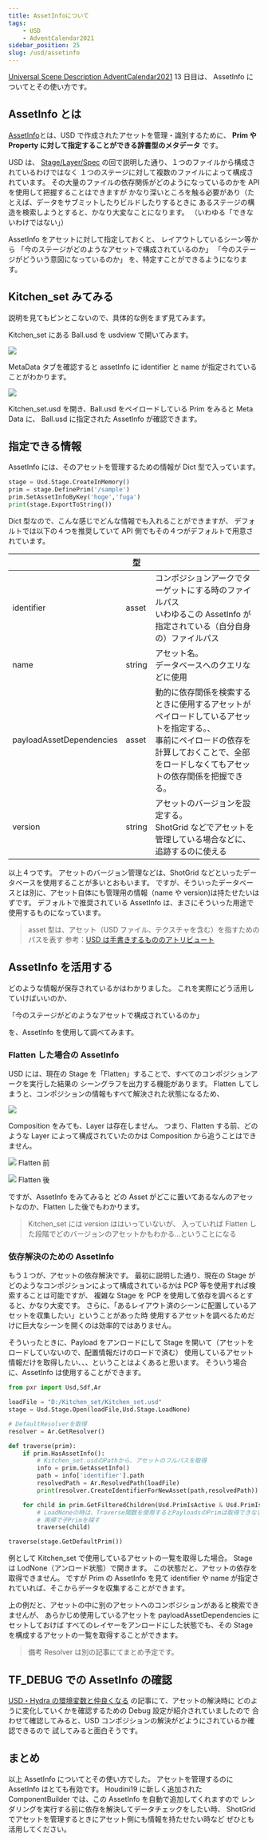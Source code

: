```yaml
---
title: AssetInfoについて
tags:
    - USD
    - AdventCalendar2021
sidebar_position: 25
slug: /usd/assetinfo
---
```


[Universal Scene Description AdventCalendar2021](https://qiita.com/advent-calendar/2021/usd) 13 日目は、
AssetInfo についてとその使い方です。

## AssetInfo とは

[AssetInfo](https://graphics.pixar.com/usd/release/glossary.html#usdglossary-assetinfo)とは、USD で作成されたアセットを管理・識別するために、
**Prim や Property に対して指定することができる辞書型のメタデータ** です。

USD は、 [Stage/Layer/Spec](/usd/stage_layer_spec) の回で説明した通り、１つのファイルから構成されているわけではなく
１つのステージに対して複数のファイルによって構成されています。
その大量のファイルの依存関係がどのようになっているのかを API を使用して把握することはできますが
かなり深いところを触る必要があり（たとえば、データをサブミットしたりビルドしたりするときに
あるステージの構造を検索しようとすると、かなり大変なことになります。
（いわゆる「できないわけではない」）

AssetInfo をアセットに対して指定しておくと、
レイアウトしているシーン等から
「今のステージがどのようなアセットで構成されているのか」
「今のステージがどういう意図になっているのか」
を、特定すことができるようになります。

## Kitchen_set みてみる

説明を見てもピンとこないので、具体的な例をまず見てみます。

Kitchen_set にある Ball.usd を usdview で開いてみます。

![](https://gyazo.com/1d050ae2719eeeba4d00f5e46976a4d8.png)

MetaData タブを確認すると assetInfo に identifier と name が指定されていることがわかります。

![](https://gyazo.com/599388099f37306efc11461c98119b78.png)

Kitchen_set.usd を開き、Ball.usd をペイロードしている Prim をみると
Meta Data に、 Ball.usd に指定された AssetInfo が確認できます。

## 指定できる情報

AssetInfo には、そのアセットを管理するための情報が Dict 型で入っています。

```python
stage = Usd.Stage.CreateInMemory()
prim = stage.DefinePrim('/sample')
prim.SetAssetInfoByKey('hoge','fuga')
print(stage.ExportToString())
```

<!-- <ReactEmbedGist gist="5611248ba747a0ddc29e649b42b8bd66" file="assetinfo.usda" /> -->

Dict 型なので、こんな感じでどんな情報でも入れることができますが、
デフォルトでは以下の４つを推奨していて
API 側でもその４つがデフォルトで用意されています。

|                          | 型     |                                                                                                                                                                                                 |
| ------------------------ | ------ | ----------------------------------------------------------------------------------------------------------------------------------------------------------------------------------------------- |
| identifier               | asset  | コンポジションアークでターゲットにする時のファイルパス<br/>いわゆるこの AssetInfo が指定されている（自分自身の）ファイルパス                                                                    |
| name                     | string | アセット名。<br/>データベースへのクエリなどに使用                                                                                                                                               |
| payloadAssetDependencies | asset  | 動的に依存関係を検索するときに使用するアセットがペイロードしているアセットを指定する。、<br/>事前にペイロードの依存を計算しておくことで、全部をロードしなくてもアセットの依存関係を把握できる。 |
| version                  | string | アセットのバージョンを設定する。<br/>ShotGrid などでアセットを管理している場合などに、追跡するのに使える                                                                                        |

以上４つです。
アセットのバージョン管理などは、ShotGrid などといったデータベースを使用することが多いとおもいます。
ですが、そういったデータベースとは別に、アセット自体にも管理用の情報（name や version)は持たせたいはずです。
デフォルトで推奨されている AssetInfo は、まさにそういった用途で使用するものになっています。

> asset 型は、アセット（USD ファイル、テクスチャを含む）を指すためのパスを表す
> 参考：[USD は手書きするもののアトリビュート](https://qiita.com/takahito-tejima/items/ee0332bfb5c9baed3b09#%E3%82%A2%E3%83%88%E3%83%AA%E3%83%93%E3%83%A5%E3%83%BC%E3%83%88)

## AssetInfo を活用する

どのような情報が保存されているかはわかりました。
これを実際にどう活用していけばいいのか、

「今のステージがどのようなアセットで構成されているのか」

を、AssetInfo を使用して調べてみます。

### Flatten した場合の AssetInfo

USD には、現在の Stage を「Flatten」することで、すべてのコンポジションアークを実行した結果の
シーングラフを出力する機能があります。
Flatten してしまうと、コンポジションの情報もすべて解決された状態になるため、

![](https://gyazo.com/82d53c910005559e69c338d092d3b0b4.png)

Composition をみても、Layer は存在しません。
つまり、Flatten する前、どのような Layer によって構成されていたのかは
Composition から追うことはできません。

![](https://gyazo.com/8a37db52b438ecc1f7bd00e780f63249.png)
Flatten 前

![](https://gyazo.com/5c2847686be38266b7376602140ff26b.png)
Flatten 後

ですが、AssetInfo をみてみると
どの Asset がどこに置いてあるなんのアセットなのか、Flatten した後でもわかります。

> Kitchen_set には version ははいっていないが、
> 入っていれば Flatten した段階でどのバージョンのアセットかもわかる...ということになる

### 依存解決のための AssetInfo

もう１つが、アセットの依存解決です。
最初に説明した通り、現在の Stage がどのようなコンポジションによって構成されているかは
PCP 等を使用すれば検索することは可能ですが、
複雑な Stage を PCP を使用して依存を調べるとすると、かなり大変です。
さらに、「あるレイアウト済のシーンに配置しているアセットを収集したい」ということがあった時
使用するアセットを調べるためだけに巨大なシーンを開くのは効率的ではありません。

そういったときに、Payload をアンロードにして Stage を開いて（アセットをロードしていないので、配置情報だけのロードで済む）
使用しているアセット情報だけを取得したい、、、ということはよくあると思います。
そういう場合に、AssetInfo は使用することができます。

```python
from pxr import Usd,Sdf,Ar

loadFile = "D:/Kitchen_set/Kitchen_set.usd"
stage = Usd.Stage.Open(loadFile,Usd.Stage.LoadNone)

# DefaultResolverを取得
resolver = Ar.GetResolver()

def traverse(prim):
    if prim.HasAssetInfo():
        # Kitchen_set.usdのPathから、アセットのフルパスを取得
        info = prim.GetAssetInfo()
        path = info['identifier'].path
        resolvedPath = Ar.ResolvedPath(loadFile)
        print(resolver.CreateIdentifierForNewAsset(path,resolvedPath))

    for child in prim.GetFilteredChildren(Usd.PrimIsActive & Usd.PrimIsDefined & ~Usd.PrimIsAbstract):
        # LoadNoneの時は、Traverse関数を使用するとPayloadsのPrimは取得できないので
        # 再帰で子Primを探す
        traverse(child)

traverse(stage.GetDefaultPrim())
```

例として Kitchen_set で使用しているアセットの一覧を取得した場合。
Stage は LodNone（アンロード状態）で開きます。
この状態だと、アセットの依存を取得できません。
ですが Prim の AssetInfo を見て identifier や name が指定されていれば、そこからデータを収集することができます。

上の例だと、アセットの中に別のアセットへのコンポジションがあると検索できませんが、
あらかじめ使用しているアセットを payloadAssetDependencies にセットしておけば
すべてのレイヤーをアンロードにした状態でも、その Stage を構成するアセットの一覧を取得することができます。

> 備考
> Resolver は別の記事にてまとめ予定です。

## TF_DEBUG での AssetInfo の確認

[USD・Hydra の環境変数と仲良くなる](https://qiita.com/takahito-tejima/items/c065c7cd5c3a7abe14f1#tf_debugsdf_asset) の記事にて、アセットの解決時に
どのように変化していくかを確認するための Debug 設定が紹介されていましたので
合わせて確認してみると、USD コンポジションの解決がどようにされているか確認できるので
試してみると面白そうです。

## まとめ

以上 AssetInfo についてとその使い方でした。
アセットを管理するのに AssetInfo はとても有効です。
Houdini19 に新しく追加された ComponentBuilder では、この AssetInfo を自動で追加してくれますので
レンダリングを実行する前に依存を解決してデータチェックをしたい時、
ShotGrid でアセットを管理するときにアセット側にも情報を持たせたい時など
ぜひとも活用してください。
